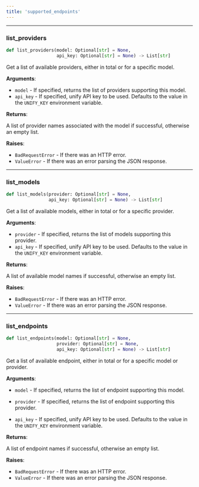 ```yaml
---
title: 'supported_endpoints'
---
```


<a id="utils.supported_endpoints.list_providers"></a>

---

### list\_providers

```python
def list_providers(model: Optional[str] = None,
                   api_key: Optional[str] = None) -> List[str]
```

Get a list of available providers, either in total or for a specific model.

**Arguments**:

- `model` - If specified, returns the list of providers supporting this model.
- `api_key` - If specified, unify API key to be used. Defaults
  to the value in the `UNIFY_KEY` environment variable.
  

**Returns**:

  A list of provider names associated with the model if successful, otherwise an
  empty list.

**Raises**:

- `BadRequestError` - If there was an HTTP error.
- `ValueError` - If there was an error parsing the JSON response.

<a id="utils.supported_endpoints.list_models"></a>

---

### list\_models

```python
def list_models(provider: Optional[str] = None,
                api_key: Optional[str] = None) -> List[str]
```

Get a list of available models, either in total or for a specific provider.

**Arguments**:

- `provider` - If specified, returns the list of models supporting this provider.
- `api_key` - If specified, unify API key to be used. Defaults
  to the value in the `UNIFY_KEY` environment variable.
  

**Returns**:

  A list of available model names if successful, otherwise an empty list.

**Raises**:

- `BadRequestError` - If there was an HTTP error.
- `ValueError` - If there was an error parsing the JSON response.

<a id="utils.supported_endpoints.list_endpoints"></a>

---

### list\_endpoints

```python
def list_endpoints(model: Optional[str] = None,
                   provider: Optional[str] = None,
                   api_key: Optional[str] = None) -> List[str]
```

Get a list of available endpoint, either in total or for a specific model or
provider.

**Arguments**:

- `model` - If specified, returns the list of endpoint supporting this model.
- `provider` - If specified, returns the list of endpoint supporting this provider.
  
- `api_key` - If specified, unify API key to be used. Defaults to the value in the
  `UNIFY_KEY` environment variable.
  

**Returns**:

  A list of endpoint names if successful, otherwise an empty list.

**Raises**:

- `BadRequestError` - If there was an HTTP error.
- `ValueError` - If there was an error parsing the JSON response.

<a id="utils.efficiency_benchmarks"></a>
